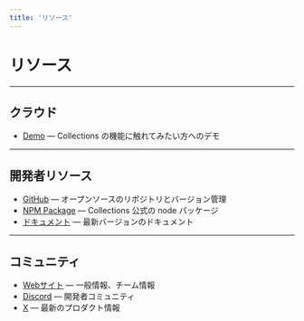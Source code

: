 ```yaml
---
title: 'リソース'
---
```


# リソース

---

## クラウド

- [Demo](https://app.collections.dev/admin/) — Collections の機能に触れてみたい方へのデモ

---

## 開発者リソース

- [GitHub](https://github.com/collectionscms/collections) — オープンソースのリポジトリとバージョン管理
- [NPM Package](https://www.npmjs.com/settings/collectionscms/packages) — Collections 公式の node パッケージ
- [ドキュメント](https://collections.dev/docs/home) — 最新バージョンのドキュメント

---

## コミュニティ

- [Webサイト](https://collections.dev) — 一般情報、チーム情報
- [Discord](https://discord.gg/a6FYDkV3Vk) — 開発者コミュニティ
- [X](https://twitter.com/collectionscms) — 最新のプロダクト情報
